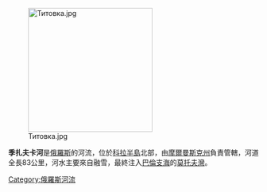 [[Image:Титовка.jpg|250px]]

'''季扎夫卡河'''是[[俄羅斯|俄羅斯]]的河流，位於[[科拉半島|科拉半島]]北部，由[[摩爾曼斯克州|摩爾曼斯克州]]負責管轄，河道全長83公里，河水主要來自融雪，最終注入[[巴倫支海|巴倫支海]]的[[莫托夫灣|莫托夫灣]]。

{{Russia-geo-stub}}

[[Category:俄羅斯河流|Category:俄羅斯河流]]
